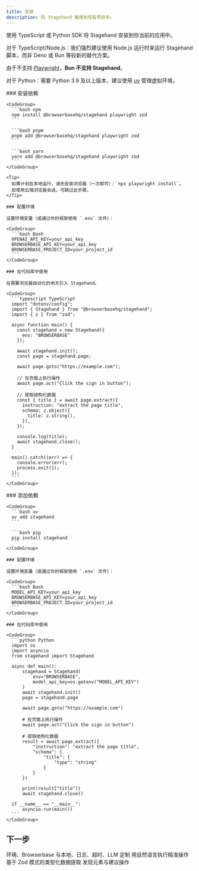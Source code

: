 ```yaml
---
title: 安装
description: 将 Stagehand 集成到现有项目中。
---
```


使用 TypeScript 或 Python SDK 将 Stagehand 安装到你当前的应用中。

<Tip>
  对于 TypeScript/Node.js：我们强烈建议使用 Node.js 运行时来运行 Stagehand 脚本，而非 Deno 或 Bun 等较新的替代方案。

  由于不支持 [Playwright](https://github.com/search?q=repo:oven-sh/bun+playwright\&type=issues)，**Bun 不支持 Stagehand**。

  对于 Python：需要 Python 3.9 及以上版本，建议使用 [uv](https://docs.astral.sh/uv/) 管理虚拟环境。
</Tip>

<Tabs>
  <Tab title="TypeScript">
    ### 安装依赖

    <CodeGroup>
      ```bash npm
      npm install @browserbasehq/stagehand playwright zod
      ```

      ```bash pnpm
      pnpm add @browserbasehq/stagehand playwright zod
      ```

      ```bash yarn
      yarn add @browserbasehq/stagehand playwright zod
      ```
    </CodeGroup>

    <Tip>
      如果计划在本地运行，请先安装浏览器（一次即可）：`npx playwright install`。
      如使用云端浏览器会话，可跳过此步骤。
    </Tip>

    ### 配置环境

    设置环境变量（或通过你的框架使用 `.env` 文件）：

    <CodeGroup>
      ```bash Bash
      OPENAI_API_KEY=your_api_key
      BROWSERBASE_API_KEY=your_api_key
      BROWSERBASE_PROJECT_ID=your_project_id
      ```
    </CodeGroup>

    ### 在代码库中使用

    在需要浏览器自动化的地方引入 Stagehand。

    <CodeGroup>
      ```typescript TypeScript
      import "dotenv/config";
      import { Stagehand } from "@browserbasehq/stagehand";
      import { z } from "zod";

      async function main() {
        const stagehand = new Stagehand({
          env: "BROWSERBASE"
        });

        await stagehand.init();
        const page = stagehand.page;

        await page.goto("https://example.com");
        
        // 在页面上执行操作
        await page.act("Click the sign in button");
        
        // 提取结构化数据
        const { title } = await page.extract({
          instruction: "extract the page title",
          schema: z.object({
            title: z.string(),
          }),
        });

        console.log(title);
        await stagehand.close();
      }

      main().catch((err) => {
        console.error(err);
        process.exit(1);
      });
      ```
    </CodeGroup>
  </Tab>

  <Tab title="Python">
    ### 添加依赖

    <CodeGroup>
      ```bash uv
      uv add stagehand
      ```

      ```bash pip
      pip install stagehand
      ```
    </CodeGroup>

    ### 配置环境

    设置环境变量（或通过你的框架使用 `.env` 文件）：

    <CodeGroup>
      ```bash Bash
      MODEL_API_KEY=your_api_key
      BROWSERBASE_API_KEY=your_api_key
      BROWSERBASE_PROJECT_ID=your_project_id
      ```
    </CodeGroup>

    ### 在代码库中使用

    <CodeGroup>
      ```python Python
      import os
      import asyncio
      from stagehand import Stagehand

      async def main():
          stagehand = Stagehand(
              env="BROWSERBASE",
              model_api_key=os.getenv("MODEL_API_KEY")
          )
          await stagehand.init()
          page = stagehand.page
          
          await page.goto("https://example.com")
          
          # 在页面上执行操作
          await page.act("Click the sign in button")
          
          # 提取结构化数据
          result = await page.extract({
              "instruction": "extract the page title",
              "schema": {
                  "title": {
                      "type": "string"
                  }
              }
          })
          
          print(result["title"])
          await stagehand.close()

      if __name__ == "__main__":
          asyncio.run(main())
      ```
    </CodeGroup>
  </Tab>
</Tabs>

## 下一步

<CardGroup cols={2}>
  <Card title="Configuration" icon="gear" href="/zh/configuration/browser">
    环境、Browserbase 与本地、日志、超时、LLM 定制
  </Card>

  <Card title="Act" icon="arrow-pointer" href="/zh/basics/act">
    用自然语言执行精准操作
  </Card>

  <Card title="Extract" icon="download" href="/zh/basics/extract">
    基于 Zod 模式的类型化数据提取
  </Card>

  <Card title="Observe" icon="eye" href="/zh/basics/observe">
    发现元素与建议操作
  </Card>
</CardGroup>